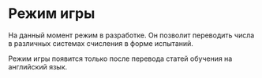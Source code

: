 # Режим игры

На данный момент режим в разработке. Он позволит переводить числа в различных системах счисления в форме испытаний. 

Режим игры появится только после перевода статей обучения на английский язык.